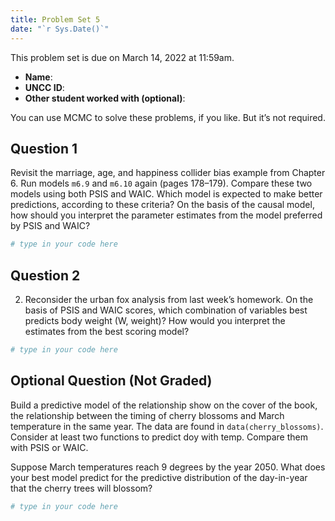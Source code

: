 ```yaml
---
title: Problem Set 5
date: "`r Sys.Date()`"
---
```


This problem set is due on March 14, 2022 at 11:59am.

- **Name**:
- **UNCC ID**: 
- **Other student worked with (optional)**:

You can use MCMC to solve these problems, if you like. But it’s not required.

## Question 1

Revisit the marriage, age, and happiness collider bias example from Chapter 6. Run models `m6.9` and `m6.10` again (pages 178–179). Compare these two models using both PSIS and WAIC. Which model is expected to make better predictions, according to these criteria? On the basis of the causal model, how should you interpret the parameter estimates from the model preferred by PSIS and WAIC?

```r
# type in your code here

```

## Question 2

2. Reconsider the urban fox analysis from last week’s homework. On the basis of PSIS and WAIC scores, which combination of variables best predicts body weight (W, weight)? How would you interpret the estimates from the best scoring model?

```r
# type in your code here

```

## Optional Question (Not Graded)

Build a predictive model of the relationship show on the cover of the book, the relationship between the timing of cherry blossoms and March temperature in the same year. The data are found in `data(cherry_blossoms)`. Consider at least two functions to predict doy with temp. Compare them with PSIS or WAIC.

Suppose March temperatures reach 9 degrees by the year 2050. What does your best model predict for the predictive distribution of the day-in-year that the cherry trees will blossom?

```r
# type in your code here

```
